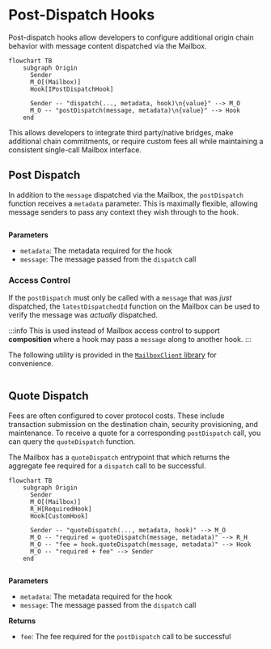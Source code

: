 
# Post-Dispatch Hooks

Post-dispatch hooks allow developers to configure additional origin chain behavior with message content dispatched via the Mailbox.

```mermaid
flowchart TB
    subgraph Origin
      Sender
      M_O[(Mailbox)]
      Hook[IPostDispatchHook]

      Sender -- "dispatch(..., metadata, hook)\n{value}" --> M_O
      M_O -- "postDispatch(message, metadata)\n{value}" --> Hook
    end
``` 

This allows developers to integrate third party/native bridges, make additional chain commitments, or require custom fees all while maintaining a consistent single-call Mailbox interface.

## Post Dispatch

In addition to the `message` dispatched via the Mailbox, the `postDispatch` function receives a `metadata` parameter. This is maximally flexible, allowing message senders to pass any context they wish through to the hook.

<Tabs groupId="lang">
<TabItem value="sol" label="Solidity">

```solidity file=<rootDir>/static/contracts/interfaces/hooks/IPostDispatchHook.sol#L49-L51
```

</TabItem>
</Tabs>

**Parameters**

- `metadata`: The metadata required for the hook
- `message`: The message passed from the `dispatch` call

### Access Control

If the `postDispatch` must only be called with a `message` that was *just* dispatched, the `latestDispatchedId` function on the Mailbox can be used to verify the message was *actually* dispatched.

:::info
This is used instead of Mailbox access control to support **composition** where a hook may pass a `message` along to another hook.
:::

<Tabs groupId="lang">
<TabItem value="sol" label="Solidity">

The following utility is provided in the [`MailboxClient` library](../libraries/mailboxclient.mdx) for convenience.
```solidity file=<rootDir>/static/contracts/client/MailboxClient.sol#L91-L93
```

</TabItem>
</Tabs>


## Quote Dispatch

Fees are often configured to cover protocol costs. These include transaction submission on the destination chain, security provisioning, and maintenance. To receive a quote for a corresponding `postDispatch` call, you can query the `quoteDispatch` function.

The Mailbox has a `quoteDispatch` entrypoint that which returns the aggregate fee required for a `dispatch` call to be successful. 

```mermaid
flowchart TB
    subgraph Origin
      Sender
      M_O[(Mailbox)]
      R_H[RequiredHook]
      Hook[CustomHook]

      Sender -- "quoteDispatch(..., metadata, hook)" --> M_O
      M_O -- "required = quoteDispatch(message, metadata)" --> R_H
      M_O -- "fee = hook.quoteDispatch(message, metadata)" --> Hook
      M_O -- "required + fee" --> Sender
    end
``` 

<Tabs groupId="lang">
<TabItem value="sol" label="Solidity">

```solidity file=<rootDir>/static/contracts/interfaces/hooks/IPostDispatchHook.sol#L59-L62
```

</TabItem>
</Tabs>

**Parameters**

- `metadata`: The metadata required for the hook
- `message`: The message passed from the `dispatch` call

**Returns**

- `fee`: The fee required for the `postDispatch` call to be successful
